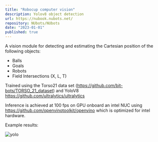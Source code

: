 ```yaml
---
title: "Robocup computer vision"
description: Yolov8 object detection
url: https://nubook.nubots.net/
repository: NUbots/NUbots
date: "2023-01-01"
published: true
---
```


A vision module for detecting and estimating the Cartesian position of the following objects:

- Balls
- Goals
- Robots
- Field Intersections (X, L, T)

Trained using the Torso21 data set (https://github.com/bit-bots/TORSO_21_dataset) and YoloV8 https://github.com/ultralytics/ultralytics

Inference is achieved at 100 fps on GPU onboard an intel NUC using https://github.com/openvinotoolkit/openvino which is optimized for intel hardware.

Example results:

![yolo](/images/yolo.png "Yolov8 inference results")
